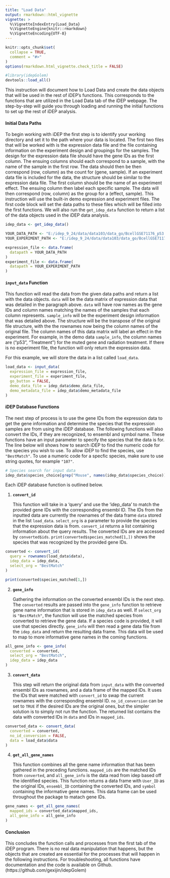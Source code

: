 ```yaml
---
title: "Load Data"
output: rmarkdown::html_vignette
vignette: >
  %\VignetteIndexEntry{Load_Data}
  %\VignetteEngine{knitr::rmarkdown}
  %\VignetteEncoding{UTF-8}
---
```


```r
knitr::opts_chunk$set(
  collapse = TRUE,
  comment = "#>"
)
options(rmarkdown.html_vignette.check_title = FALSE)
```

```r
#library(idepGolem)
devtools::load_all()
```

This instruction will document how to Load Data and create the data objects that
will be used in the rest of iDEP's functions. This corresponds to the functions
that are utilized in the Load Data tab of the iDEP webpage. The step-by-step
will guide you through loading and running the initial functions to set up the
rest of iDEP analysis.

#### Initial Data Paths

To begin working with iDEP the first step is to identify your working directory
and set it to the path where your data is located. The first two files that will
be worked with is the expression data file and the file containing information
on the experiment design and groupings for the samples. The design for the
expression data file should have the gene IDs as the first column. The ensuing
columns should each correspond to a sample, with the name of the sample in the
first row. The data should then be then correspond (row, column) as the count
for (gene, sample). If an experiment data file is included for the data, the
structure should be similar to the expression data file. The first column should
be the name of an experiment effect. The ensuing column then label each specific
sample. The data will then correspond (row, column) as the group for a
(effect, sample). This instruction will use the built-in demo expression and
experiment files. The first code block will set the data paths to these files
which will be filled into the first functions. We will also run the 
`get_idep_data` function to return a list of the data objects used in the iDEP
data analysis.

```r
idep_data <- get_idep_data()

YOUR_DATA_PATH <- "E:/idep_9_24/data/data103/data_go/BcellGSE71176_p53.csv"
YOUR_EXPERIMENT_PATH <- "E:/idep_9_24/data/data103/data_go/BcellGSE71176_p53_sampleInfo.csv"

expression_file <- data.frame(
  datapath = YOUR_DATA_PATH
)
experiment_file <- data.frame(
  datapath = YOUR_EXPERIMENT_PATH
)
```

#### **`input_data`** Function

This function will read the data from the given data paths and return a list
with the data objects. `data` will be the data matrix of expression data that
was detailed in the paragraph above. `data` will have row names as the gene IDs
and column names matching the names of the samples that each column represents.
`sample_info` will be the experiment design information that was detailed above.
The structure will be the transpose of the original file structure, with the the
rownames now being the column names of the original file. The column names of 
this data matrix will label an effect in the experiment. For example, in the
demo data `sample_info`, the column names are ("p53", "Treatment") for the muted
gene and radiation treatment. If there is no experiment file, the function will
only return the expression data.

For this example, we will store the data in a list called `load_data`.

```r
load_data <- input_data(
  expression_file = expression_file,
  experiment_file = experiment_file,
  go_button = FALSE,
  demo_data_file = idep_data$demo_data_file,
  demo_metadata_file = idep_data$demo_metadata_file
)
```

#### iDEP Database Functions

The next step of process is to use the gene IDs from the expression data to get
the gene information and determine the species that the expression samples are
from using the iDEP database. The following functions will also convert the IDs,
if they are recognized, to ensembl and symbol name. These functions have an
input parameter to specify the species that the data is for. The line below will
shows how to search iDEP to find the numeric code for the species you wish to
use. To allow iDEP to find the species, use `"BestMatch"`. To use a numeric code
for a specfic species, make sure to use string quotes, for example `"107"`.

```r
# Species search for input data
idep_data$species_choice[grep("Mouse", names(idep_data$species_choice))]
```

Each iDEP database function is outlined below.

1. **`convert_id`**

    This function will take in a 'query' and use the 'idep_data' to match the 
    provided gene IDs with the corresponding ensembl ID. The IDs from the
    inputted data are currently the rownames of the data frame `data` stored in
    the list `load_data`. `select_org` is a parameter to provide the species
    that the expression data is from. `convert_id` returns a list containing
    information about the query results. The converted IDs are are accessed by
    `converted$ids`. `print(converted$species_matched[1,])` shows the species
    that was recognized by the provided gene IDs.
    
```r
converted <- convert_id(
  query = rownames(load_data$data),
  idep_data = idep_data,
  select_org = "BestMatch"
)

print(converted$species_matched[1,])
```
    

2. **`gene_info`**

    Gathering the information on the converted ensembl IDs is the next step. 
    The `converted` results are passed into the `gene_info` function to retrieve
    gene name information that is stored in `idep_data` as well. If `select_org`
    is `"BestMatch"`, the function will use the matched species from converted
    to retrieve the gene data. If a species code is provided, it will use that
    species directly. `gene_info` will then read a gene data file from the
    `idep_data` and return the resulting data frame. This data will be used to
    map to more informative gene names in the coming functions.
    
```r
all_gene_info <- gene_info(
  converted = converted,
  select_org = "BestMatch",
  idep_data = idep_data
)
```
    
    
3. **`convert_data`**

    This step will return the original data from `input_data` with the converted
    ensembl IDs as rownames, and a data frame of the mapped IDs. It uses the IDs
    that were matched with `convert_id` to swap the current rownames with the 
    corresponding ensembl ID. `no_id_conversion` can be set to `TRUE` if the 
    desired IDs are the original ones, but the simpler solution is to simply not
    run the function. The returned list contains the data with converted IDs in 
    `data` and IDs in `mapped_ids`.
    
```r
converted_data <- convert_data(
  converted = converted,
  no_id_conversion = FALSE,
  data = load_data$data
)
```


4. **`get_all_gene_names`**

    This function combines all the gene name information that has been gathered
    in the preceding functions. `mapped_ids` are the matched IDs from 
    `converted`, and `all_gene_info` is the data read from idep based off the
    identified species. This function returns a data frame with `User_ID` as the
    original IDs, `ensembl_ID` containing the converted IDs, and `symbol`
    containing the informative gene names. This data frame can be used
    throughout the package to matach gene IDs.
    
```r
gene_names <- get_all_gene_names(
  mapped_ids = converted_data$mapped_ids,
  all_gene_info = all_gene_info
)
```

#### Conclusion

This concludes the function calls and processes from the first tab of the iDEP
program. There is no real data manipulation that happens, but the objects that
are created are essential for the processes that will happen in the following
instructions. For troubleshooting, all functions have documentation and the code
is available on Github. (https://github.com/gexijin/idepGolem)